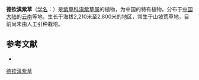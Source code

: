 {{Speciesbox
| name = 德钦滇紫草
| status = 
| status_system = 
| image =
| genus = Onosma
| species = wardii
| authority = (W. W. Smith) Johnst.
}}

'''德钦滇紫草'''（[[学名|学名]]：{{lang|la|''Onosma wardii''}}）是[[紫草科|紫草科]][[滇紫草属|滇紫草属]]的植物，为中国的特有植物。分布于[[中国大陆|中国大陆]]的[[云南|云南]]等地，生长于海拔2,210米至2,800米的地区，常生于山坡荒草地，目前尚未由人工引种栽培。

== 参考文献 ==
<div class="references-small">
* {{cite web| url =http://www.bioinfo.cn/db05/KmzwSpecies.php?action=view&id=1734| title =德钦滇紫草| work =《中国高等植物数据库全库》| publisher =中国科学院微生物研究所| author =昆明植物研究所| accessdate =2009-02-22| deadurl =yes| archiveurl =https://web.archive.org/web/20160305025657/http://www.bioinfo.cn/db05/KmzwSpecies.php?action=view&id=1734| archivedate =2016-03-05}}
</div>
{{Taxonbar|from=Q11071884}}

[[Category:滇紫草属|德钦滇紫草]]


{{植物小作品}}